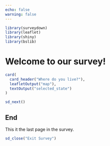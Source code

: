 ```yaml
---
echo: false
warning: false
---
```


```r
library(surveydown)
library(leaflet)
library(shiny)
library(bslib)
```

::: {#welcome .sd-page}

# Welcome to our survey!

```r
card(
  card_header("Where do you live?"),
  leafletOutput("map"),
  textOutput("selected_state")
)
```

```r
sd_next()
```

:::

::: {#end .sd-page}

## End

This it the last page in the survey.

```r
sd_close("Exit Survey")
```

:::
